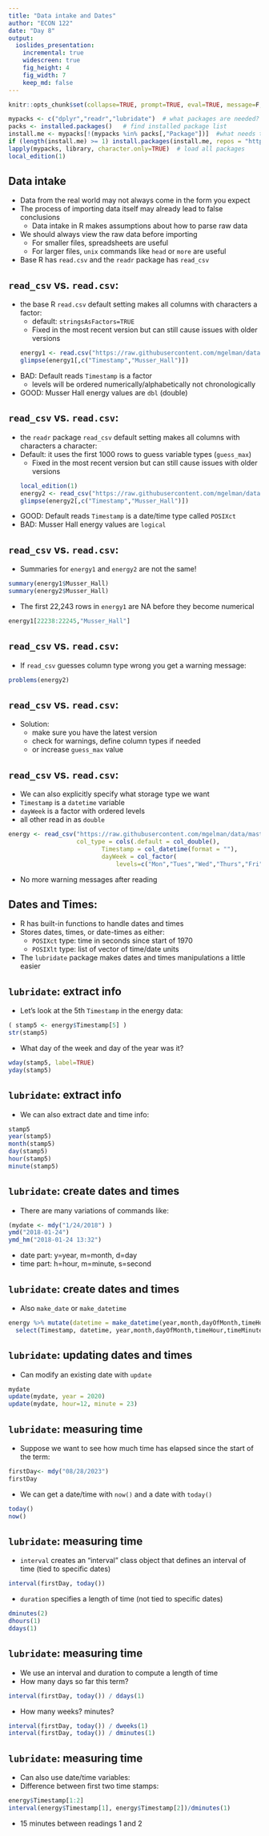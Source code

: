 ```yaml
---
title: "Data intake and Dates" 
author: "ECON 122"
date: "Day 8"
output: 
  ioslides_presentation:
    incremental: true
    widescreen: true
    fig_height: 4
    fig_width: 7
    keep_md: false
---
```


```r
knitr::opts_chunk$set(collapse=TRUE, prompt=TRUE, eval=TRUE, message=F, include=T,comment=NULL)
```

```r
mypacks <- c("dplyr","readr","lubridate")  # what packages are needed?
packs <- installed.packages()   # find installed package list
install.me <- mypacks[!(mypacks %in% packs[,"Package"])]  #what needs to be installed?
if (length(install.me) >= 1) install.packages(install.me, repos = "http://cran.us.r-project.org")   # install (if needed)
lapply(mypacks, library, character.only=TRUE)  # load all packages
local_edition(1)
```

## Data intake

- Data from the real world may not always come in the form you expect
- The process of importing data itself may already lead to false conclusions
    - Data intake in R makes assumptions about how to parse raw data
- We should always view the raw data before importing
    - For smaller files, spreadsheets are useful
    - For larger files, `unix` commands like `head` or `more` are useful 
- Base R has `read.csv` and the `readr` package has `read_csv`

## `read_csv` vs. `read.csv`:  {.build}

- the base R `read.csv` default setting makes all columns with characters a factor:
    + default: `stringsAsFactors=TRUE`
    +  Fixed in the most recent version but can still cause issues with older versions
```r
energy1 <- read.csv("https://raw.githubusercontent.com/mgelman/data/master/EnergyData1516.csv",stringsAsFactors=TRUE)
glimpse(energy1[,c("Timestamp","Musser_Hall")])
```
- BAD: Default reads `Timestamp` is a factor 
    + levels will be ordered numerically/alphabetically not chronologically
- GOOD: Musser Hall energy values are `dbl` (double)
  
## `read_csv` vs. `read.csv`:  {.build}

- the `readr` package `read_csv` default setting makes all columns with characters a character:
- Default: it uses the first 1000 rows to guess variable types (`guess_max`)
    - Fixed in the most recent version but can still cause issues with older versions
```r
local_edition(1)
energy2 <- read_csv("https://raw.githubusercontent.com/mgelman/data/master/EnergyData1516.csv")
glimpse(energy2[,c("Timestamp","Musser_Hall")])
```
- GOOD: Default reads `Timestamp` is a date/time type called `POSIXct` 
- BAD: Musser Hall energy values are `logical` 
  
## `read_csv` vs. `read.csv`:  {.build}

- Summaries for `energy1` and `energy2` are not the same!
```r
summary(energy1$Musser_Hall)
summary(energy2$Musser_Hall)
```
- The first 22,243 rows in `energy1` are NA before they become numerical
```r
energy1[22238:22245,"Musser_Hall"]
```


## `read_csv` vs. `read.csv`:  {.build}

- If `read_csv` guesses column type wrong you get a warning message:
```r
problems(energy2)
```

## `read_csv` vs. `read.csv`:  {.build}

- Solution: 
    + make sure you have the latest version
    + check for warnings, define column types if needed
    + or increase `guess_max` value

## `read_csv` vs. `read.csv`:  {.build}

- We can also explicitly specify what storage type we want
- `Timestamp` is a `datetime` variable
- `dayWeek` is a factor with ordered levels
- all other read in as `double`
```r
energy <- read_csv("https://raw.githubusercontent.com/mgelman/data/master/EnergyData1516.csv", 
                   col_type = cols(.default = col_double(), 
                          Timestamp = col_datetime(format = ""),
                          dayWeek = col_factor(
                              levels=c("Mon","Tues","Wed","Thurs","Fri","Sat","Sun"))))
```
- No more warning messages after reading

## Dates and Times:  {.build}

- R has  built-in functions to handle dates and times
- Stores dates, times, or date-times as either:
    + `POSIXct` type: time in seconds since start of 1970
    + `POSIXlt` type: list of vector of time/date units
- The `lubridate` package makes dates and times manipulations a little easier

## `lubridate`: extract info {.build}

- Let's look at the 5th `Timestamp` in the energy data:
```r
( stamp5 <- energy$Timestamp[5] )
str(stamp5)
```
- What day of the week and day of the year was it?
```r
wday(stamp5, label=TRUE)
yday(stamp5)
```

## `lubridate`: extract info {.build}

- We can also extract date and time info:
```r
stamp5
year(stamp5)
month(stamp5)
day(stamp5)
hour(stamp5)
minute(stamp5)
```

## `lubridate`: create dates and times {.build}

- There are many variations of commands like:
```r
(mydate <- mdy("1/24/2018") )
ymd("2018-01-24")
ymd_hm("2018-01-24 13:32")
```
- date part: y=year, m=month, d=day
- time part: h=hour, m=minute, s=second

## `lubridate`: create dates and times {.build}

- Also `make_date` or `make_datetime`
```r
energy %>% mutate(datetime = make_datetime(year,month,dayOfMonth,timeHour,timeMinute)) %>%
  select(Timestamp, datetime, year,month,dayOfMonth,timeHour,timeMinute)
```

## `lubridate`: updating dates and times {.build}

- Can modify an existing date with `update` 
```r
mydate
update(mydate, year = 2020)
update(mydate, hour=12, minute = 23)
```

## `lubridate`: measuring time {.build}

- Suppose we want to see how much time has elapsed since the start of the term:
```r
firstDay<- mdy("08/28/2023")
firstDay
```
- We can get a date/time with `now()` and a date with `today()`
```r
today()
now()
```

## `lubridate`: measuring time {.build}

- `interval` creates an "interval" class object that defines an interval of time (tied to specific dates)
```r
interval(firstDay, today())  
```
- `duration` specifies a length of time (not tied to specific dates)
```r
dminutes(2)
dhours(1)
ddays(1)
```

## `lubridate`: measuring time {.build}

- We use an interval and duration to compute a length of time
- How many days so far this term?
```r
interval(firstDay, today()) / ddays(1) 
```
- How many weeks? minutes?
```r
interval(firstDay, today()) / dweeks(1)
interval(firstDay, today()) / dminutes(1)
```

## `lubridate`: measuring time {.build}

- Can also use date/time variables:
- Difference between first two time stamps:
```r
energy$Timestamp[1:2]
interval(energy$Timestamp[1], energy$Timestamp[2])/dminutes(1)
```
- 15 minutes between readings 1 and 2

